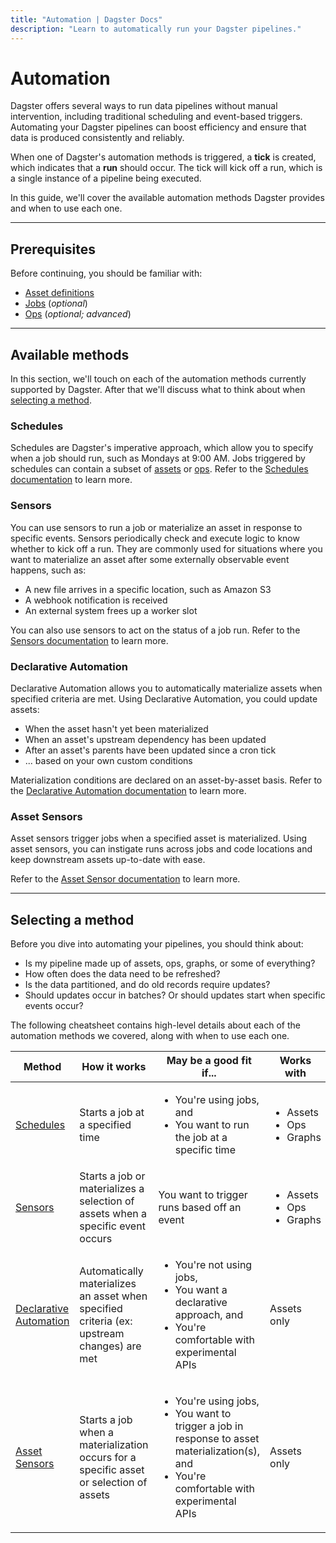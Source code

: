 ```yaml
---
title: "Automation | Dagster Docs"
description: "Learn to automatically run your Dagster pipelines."
---
```


# Automation

Dagster offers several ways to run data pipelines without manual intervention, including traditional scheduling and event-based triggers. Automating your Dagster pipelines can boost efficiency and ensure that data is produced consistently and reliably.

When one of Dagster's automation methods is triggered, a **tick** is created, which indicates that a **run** should occur. The tick will kick off a run, which is a single instance of a pipeline being executed.

In this guide, we'll cover the available automation methods Dagster provides and when to use each one.

---

## Prerequisites

Before continuing, you should be familiar with:

- [Asset definitions][assets]
- [Jobs][jobs] (_optional_)
- [Ops][ops] (_optional; advanced_)

---

## Available methods

In this section, we'll touch on each of the automation methods currently supported by Dagster. After that we'll discuss what to think about when [selecting a method](#selecting-a-method).

### Schedules

Schedules are Dagster's imperative approach, which allow you to specify when a job should run, such as Mondays at 9:00 AM. Jobs triggered by schedules can contain a subset of [assets][assets] or [ops][ops]. Refer to the [Schedules documentation][schedules] to learn more.

### Sensors

You can use sensors to run a job or materialize an asset in response to specific events. Sensors periodically check and execute logic to know whether to kick off a run. They are commonly used for situations where you want to materialize an asset after some externally observable event happens, such as:

- A new file arrives in a specific location, such as Amazon S3
- A webhook notification is received
- An external system frees up a worker slot

You can also use sensors to act on the status of a job run. Refer to the [Sensors documentation][sensors] to learn more.

### Declarative Automation <Experimental />

Declarative Automation allows you to automatically materialize assets when specified criteria are met. Using Declarative Automation, you could update assets:

- When the asset hasn't yet been materialized
- When an asset's upstream dependency has been updated
- After an asset's parents have been updated since a cron tick
- ... based on your own custom conditions

Materialization conditions are declared on an asset-by-asset basis. Refer to the [Declarative Automation documentation][declarative-automation] to learn more.

### Asset Sensors <Experimental />

Asset sensors trigger jobs when a specified asset is materialized. Using asset sensors, you can instigate runs across jobs and code locations and keep downstream assets up-to-date with ease.

Refer to the [Asset Sensor documentation][asset-sensors] to learn more.

---

## Selecting a method

Before you dive into automating your pipelines, you should think about:

- Is my pipeline made up of assets, ops, graphs, or some of everything?
- How often does the data need to be refreshed?
- Is the data partitioned, and do old records require updates?
- Should updates occur in batches? Or should updates start when specific events occur?

The following cheatsheet contains high-level details about each of the automation methods we covered, along with when to use each one.

<table
  className="table"
  style={{
    width: "100%",
  }}
>
  <thead>
    <tr>
      <th
        style={{
          width: "15%",
        }}
      >
        Method
      </th>
      <th
        style={{
          width: "30%",
        }}
      >
        How it works
      </th>
      <th>May be a good fit if...</th>
      <th
        style={{
          width: "15%",
        }}
      >
        Works with
      </th>
    </tr>
  </thead>
  <tbody>
    <tr>
      <td>
        <a href="/concepts/automation/schedules">Schedules</a>
      </td>
      <td>Starts a job at a specified time</td>
      <td>
        <ul
          style={{
            marginTop: "0px",
          }}
        >
          <li
            style={{
              marginTop: "0px",
            }}
          >
            You're using jobs, and
          </li>
          <li>You want to run the job at a specific time</li>
        </ul>
      </td>
      <td>
        <ul
          style={{
            marginTop: "0px",
          }}
        >
          <li
            style={{
              marginTop: "0px",
            }}
          >
            Assets
          </li>
          <li>Ops</li>
          <li>Graphs</li>
        </ul>
      </td>
      <td></td>
    </tr>
    <tr>
      <td>
        <a href="/concepts/partitions-schedules-sensors/sensors">Sensors</a>
      </td>
      <td>
        Starts a job or materializes a selection of assets when a specific event
        occurs
      </td>
      <td>You want to trigger runs based off an event</td>
      <td>
        <ul
          style={{
            marginTop: "0px",
          }}
        >
          <li
            style={{
              marginTop: "0px",
            }}
          >
            Assets
          </li>
          <li>Ops</li>
          <li>Graphs</li>
        </ul>
      </td>
    </tr>
    <tr>
      <td>
        <a href="/concepts/automation/declarative-automation">
          Declarative Automation
        </a>
      </td>
      <td>
        Automatically materializes an asset when specified criteria (ex:
        upstream changes) are met
      </td>
      <td>
        <ul
          style={{
            marginTop: "0px",
          }}
        >
          <li
            style={{
              marginTop: "0px",
            }}
          >
            You're not using jobs,
          </li>
          <li>You want a declarative approach, and</li>
          <li>You're comfortable with experimental APIs</li>
        </ul>
      </td>
      <td>Assets only</td>
    </tr>
    <tr>
      <td>
        <a href="/concepts/partitions-schedules-sensors/asset-sensors">
          Asset Sensors
        </a>
      </td>
      <td>
        Starts a job when a materialization occurs for a specific asset or
        selection of assets
      </td>
      <td>
        <ul
          style={{
            marginTop: "0px",
          }}
        >
          <li
            style={{
              marginTop: "0px",
            }}
          >
            You're using jobs,
          </li>
          <li>
            You want to trigger a job in response to asset materialization(s),
            and
          </li>
          <li>You're comfortable with experimental APIs</li>
        </ul>
      </td>
      <td>Assets only</td>
    </tr>
  </tbody>
</table>

[assets]: /concepts/assets/software-defined-assets

[ops]: /concepts/ops-jobs-graphs/ops

[jobs]: /concepts/ops-jobs-graphs/jobs

[op-jobs]: /concepts/ops-jobs-graphs/op-jobs

[schedules]: /concepts/automation/schedules

[sensors]: /concepts/partitions-schedules-sensors/sensors

[asset-sensors]: /concepts/partitions-schedules-sensors/asset-sensors

[declarative-automation]: /concepts/automation/declarative-automation
